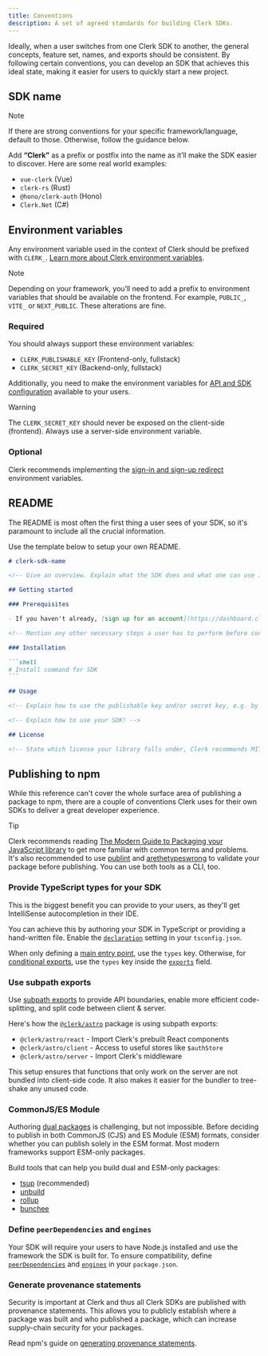 ```yaml
---
title: Conventions
description: A set of agreed standards for building Clerk SDKs.
---
```


Ideally, when a user switches from one Clerk SDK to another, the general concepts, feature set, names, and exports should be consistent. By following certain conventions, you can develop an SDK that achieves this ideal state, making it easier for users to quickly start a new project.

## SDK name

> [!NOTE]
> If there are strong conventions for your specific framework/language, default to those. Otherwise, follow the guidance below.

Add **“Clerk”** as a prefix or postfix into the name as it’ll make the SDK easier to discover. Here are some real world examples:

- `vue-clerk` (Vue)
- `clerk-rs` (Rust)
- `@hono/clerk-auth` (Hono)
- `Clerk.Net` (C#)

## Environment variables

Any environment variable used in the context of Clerk should be prefixed with `CLERK_`. [Learn more about Clerk environment variables](/docs/deployments/clerk-environment-variables).

> [!NOTE]
> Depending on your framework, you’ll need to add a prefix to environment variables that should be available on the frontend. For example, `PUBLIC_`, `VITE_` or `NEXT_PUBLIC`. These alterations are fine.

### Required

You should always support these environment variables:

- `CLERK_PUBLISHABLE_KEY` (Frontend-only, fullstack)
- `CLERK_SECRET_KEY` (Backend-only, fullstack)

Additionally, you need to make the environment variables for [API and SDK configuration](/docs/deployments/clerk-environment-variables#api-and-sdk-configuration) available to your users.

> [!WARNING]
> The `CLERK_SECRET_KEY` should never be exposed on the client-side (frontend). Always use a server-side environment variable.

### Optional

Clerk recommends implementing the [sign-in and sign-up redirect](/docs/deployments/clerk-environment-variables#sign-in-and-sign-up-redirects) environment variables.

## README

The README is most often the first thing a user sees of your SDK, so it's paramount to include all the crucial information.

Use the template below to setup your own README.

````md {{ filename: 'README.md', collapsible: true }}
# clerk-sdk-name

<!-- Give an overview. Explain what the SDK does and what one can use it for. Link out to clerk.com when mentioning Clerk -->

## Getting started

### Prerequisites

- If you haven't already, [sign up for an account](https://dashboard.clerk.com/sign-up) and create a new application. Go to your [**API keys**](https://dashboard.clerk.com/last-active?path=api-keys) page and retrieve the publishable key and/or secret key.

<!-- Mention any other necessary steps a user has to perform before continuing. Mention any hard requirements e.g. like minimum supported Node.js version. -->

### Installation

```shell
# Install command for SDK
```

## Usage

<!-- Explain how to use the publishable key and/or secret key, e.g. by placing them into an .env file -->

<!-- Explain how to use your SDK! -->

## License

<!-- State which license your library falls under, Clerk recommends MIT -->
````

## Publishing to npm

While this reference can't cover the whole surface area of publishing a package to npm, there are a couple of conventions Clerk uses for their own SDKs to deliver a great developer experience.

> [!TIP]
> Clerk recommends reading [The Modern Guide to Packaging your JavaScript library](https://github.com/frehner/modern-guide-to-packaging-js-library) to get more familiar with common terms and problems.
> It's also recommended to use [publint](https://publint.dev/) and [arethetypeswrong](https://arethetypeswrong.github.io/) to validate your package before publishing. You can use both tools as a CLI, too.

### Provide TypeScript types for your SDK

This is the biggest benefit you can provide to your users, as they'll get IntelliSense autocompletion in their IDE.

You can achieve this by authoring your SDK in TypeScript or providing a hand-written file. Enable the [`declaration`](https://www.typescriptlang.org/tsconfig/#declaration) setting in your `tsconfig.json`.

When only defining a [main entry point](https://nodejs.org/api/packages.html#main-entry-point-export), use the `types` key. Otherwise, for [conditional exports](https://nodejs.org/api/packages.html#conditional-exports), use the `types` key inside the [`exports`](https://nodejs.org/api/packages.html#exports) field.

### Use subpath exports

Use [subpath exports](https://nodejs.org/api/packages.html#subpath-exports) to provide API boundaries, enable more efficient code-splitting, and split code between client & server.

Here's how the [`@clerk/astro`](/docs/references/astro/overview) package is using subpath exports:

- `@clerk/astro/react` - Import Clerk's prebuilt React components
- `@clerk/astro/client` - Access to useful stores like `$authStore`
- `@clerk/astro/server` - Import Clerk's middleware

This setup ensures that functions that only work on the server are not bundled into client-side code. It also makes it easier for the bundler to tree-shake any unused code.

### CommonJS/ES Module

Authoring [dual packages](https://nodejs.org/api/packages.html#dual-commonjses-module-packages) is challenging, but not impossible. Before deciding to publish in both CommonJS (CJS) and ES Module (ESM) formats, consider whether you can publish solely in the ESM format. Most modern frameworks support ESM-only packages.

Build tools that can help you build dual and ESM-only packages:

- [tsup](https://tsup.egoist.dev/) (recommended)
- [unbuild](https://github.com/unjs/unbuild)
- [rollup](https://github.com/rollup/rollup)
- [bunchee](https://github.com/huozhi/bunchee)

### Define `peerDependencies` and `engines`

Your SDK will require your users to have Node.js installed and use the framework the SDK is built for. To ensure compatibility, define [`peerDependencies`](https://docs.npmjs.com/cli/v10/configuring-npm/package-json#peerdependencies) and [`engines`](https://docs.npmjs.com/cli/v10/configuring-npm/package-json#engines) in your `package.json`.

### Generate provenance statements

Security is important at Clerk and thus all Clerk SDKs are published with provenance statements. This allows you to publicly establish where a package was built and who published a package, which can increase supply-chain security for your packages.

Read npm's guide on [generating provenance statements](https://docs.npmjs.com/generating-provenance-statements).
